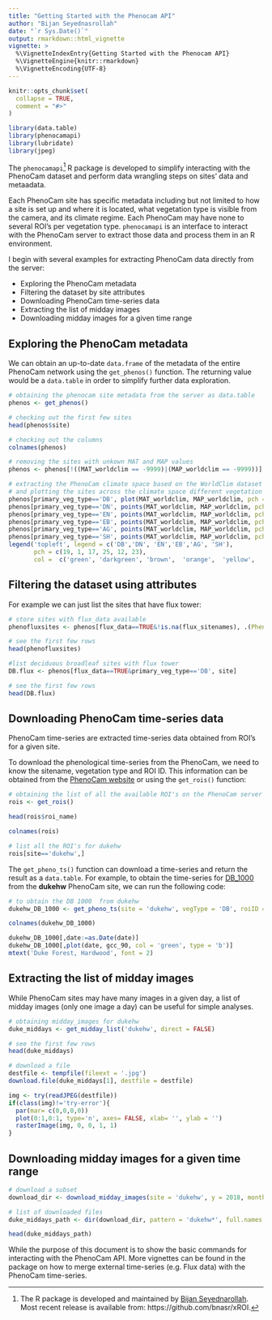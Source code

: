 ```yaml
---
title: "Getting Started with the Phenocam API"
author: "Bijan Seyednasrollah"
date: "`r Sys.Date()`"
output: rmarkdown::html_vignette
vignette: >
  %\VignetteIndexEntry{Getting Started with the Phenocam API}
  %\VignetteEngine{knitr::rmarkdown}
  %\VignetteEncoding{UTF-8}
---
```

```r
knitr::opts_chunk$set(
  collapse = TRUE,
  comment = "#>"
)
```

```r
library(data.table)
library(phenocamapi)
library(lubridate)
library(jpeg)
```



The `phenocamapi`[^*] R package is developed to simplify interacting with the PhenoCam dataset and perform data wrangling steps on sites' data and metaadata.

Each PhenoCam site has specific metadata including but not limited to how a site is set up and where it is located, what vegetation type is visible from the camera, and its climate regime. Each PhenoCam may have none to several ROI's per vegetation type. `phenocamapi` is an interface to interact with the PhenoCam server to extract those data and process them in an R environment.


I begin with several examples for extracting PhenoCam data directly from the server:

- Exploring the PhenoCam metadata
- Filtering the dataset by site attributes
- Downloading PhenoCam time-series data
- Extracting the list of midday images
- Downloading midday images for a given time range
 
## Exploring the PhenoCam metadata
We can obtain an up-to-date `data.frame` of the metadata of the entire PhenoCam network using the `get_phenos()` function. The returning value would be a `data.table` in order to simplify further data exploration.

```r

# obtaining the phenocam site metadata from the server as data.table
phenos <- get_phenos()

# checking out the first few sites
head(phenos$site)

# checking out the columns
colnames(phenos)

# removing the sites with unkown MAT and MAP values
phenos <- phenos[!((MAT_worldclim == -9999)|(MAP_worldclim == -9999))]

# extracting the PhenoCam climate space based on the WorldClim dataset
# and plotting the sites across the climate space different vegetation type as different symbols and colors
phenos[primary_veg_type=='DB', plot(MAT_worldclim, MAP_worldclim, pch = 19, col = 'green', xlim = c(-5, 27), ylim = c(0, 4000))]
phenos[primary_veg_type=='DN', points(MAT_worldclim, MAP_worldclim, pch = 1, col = 'darkgreen')]
phenos[primary_veg_type=='EN', points(MAT_worldclim, MAP_worldclim, pch = 17, col = 'brown')]
phenos[primary_veg_type=='EB', points(MAT_worldclim, MAP_worldclim, pch = 25, col = 'orange')]
phenos[primary_veg_type=='AG', points(MAT_worldclim, MAP_worldclim, pch = 12, col = 'yellow')]
phenos[primary_veg_type=='SH', points(MAT_worldclim, MAP_worldclim, pch = 23, col = 'red')]
legend('topleft', legend = c('DB','DN', 'EN','EB','AG', 'SH'), 
       pch = c(19, 1, 17, 25, 12, 23), 
       col =  c('green', 'darkgreen', 'brown',  'orange',  'yellow',  'red' ))

```


## Filtering the dataset using attributes
For example we can just list the sites that have flux tower:

```r
# store sites with flux_data available
phenofluxsites <- phenos[flux_data==TRUE&!is.na(flux_sitenames), .(PhenoCam=site, Flux=flux_sitenames)]

# see the first few rows
head(phenofluxsites)

#list deciduous broadleaf sites with flux tower
DB.flux <- phenos[flux_data==TRUE&primary_veg_type=='DB', site]

# see the first few rows
head(DB.flux)
```


## Downloading PhenoCam time-series data
PhenoCam time-series are extracted time-series data obtained from ROI's for a given site. 

To download the phenological time-series from the PhenoCam, we need to know the sitename, vegetation type and ROI ID. This information can be obtained from the <a href="https://phenocam.sr.unh.edu/webcam/">PhenoCam website</a> or using the `get_rois()` function:


```r
# obtaining the list of all the available ROI's on the PhenoCam server
rois <- get_rois()

head(rois$roi_name)

colnames(rois)

# list all the ROI's for dukehw
rois[site=='dukehw',]
```



The `get_pheno_ts()` function can download a time-series and return the result as a `data.table`. For example, to obtain the time-series for <a href="https://phenocam.sr.unh.edu/data/archive/dukehw/ROI/dukehw_DB_1000.html">DB_1000</a> from the **dukehw** PhenoCam site, we can run the following code:

```r
# to obtain the DB 1000  from dukehw
dukehw_DB_1000 <- get_pheno_ts(site = 'dukehw', vegType = 'DB', roiID = 1000, type = '3day')

colnames(dukehw_DB_1000)

dukehw_DB_1000[,date:=as.Date(date)]
dukehw_DB_1000[,plot(date, gcc_90, col = 'green', type = 'b')]
mtext('Duke Forest, Hardwood', font = 2)
```


## Extracting the list of midday images
While PhenoCam sites may have many images in a given day, a list of midday images (only one image a day) can be useful for simple analyses.
```r
# obtaining midday_images for dukehw
duke_middays <- get_midday_list('dukehw', direct = FALSE)

# see the first few rows
head(duke_middays)

# download a file
destfile <- tempfile(fileext = '.jpg')
download.file(duke_middays[1], destfile = destfile)

img <- try(readJPEG(destfile))
if(class(img)!='try-error'){
  par(mar= c(0,0,0,0))
  plot(0:1,0:1, type='n', axes= FALSE, xlab= '', ylab = '')
  rasterImage(img, 0, 0, 1, 1)
}
```



## Downloading midday images for a given time range
```r

# download a subset
download_dir <- download_midday_images(site = 'dukehw', y = 2018, months = 4, download_dir = tempdir())

# list of downloaded files
duke_middays_path <- dir(download_dir, pattern = 'dukehw*', full.names = TRUE)

head(duke_middays_path)

```

While the purpose of this document is to show the basic commands for interacting with the PhenoCam API. More vignettes can be found in the package on how to merge external time-series (e.g. Flux data) with the PhenoCam time-series. 

[^*]: The R package is developed and maintained by <a href="https://bnasr.github.io/">Bijan Seyednarollah</a>. Most recent release is available from: https://github.com/bnasr/xROI.


